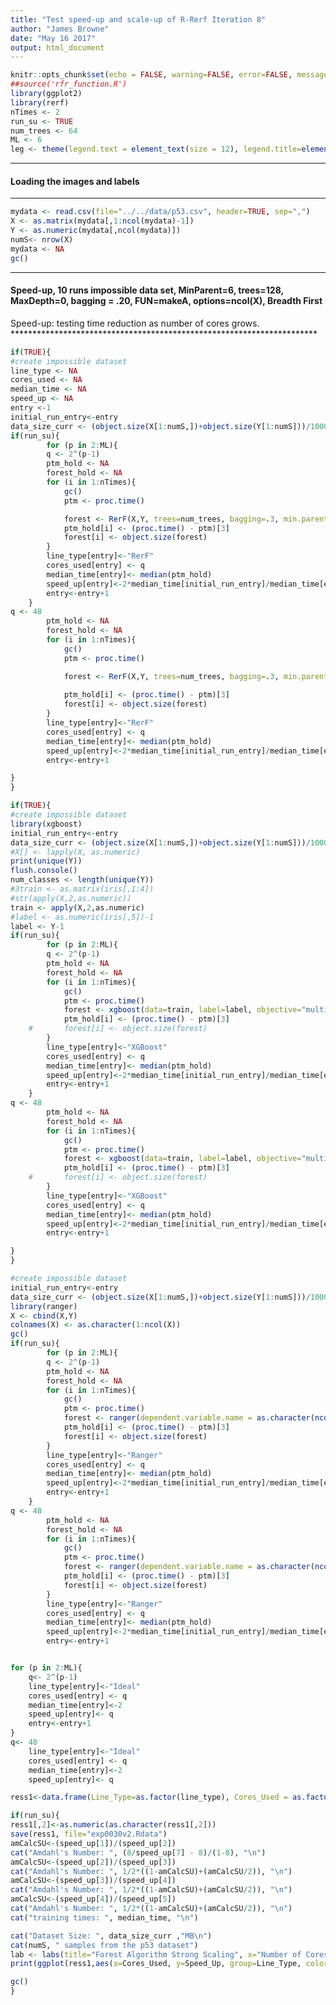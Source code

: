 ```yaml
---
title: "Test speed-up and scale-up of R-Rerf Iteration 8"
author: "James Browne"
date: "May 16 2017"
output: html_document
---
```


```r
knitr::opts_chunk$set(echo = FALSE, warning=FALSE, error=FALSE, message=FALSE, cache = FALSE)
##source('rfr_function.R')
library(ggplot2)
library(rerf)
nTimes <- 2
run_su <- TRUE
num_trees <- 64
ML <- 6
leg <- theme(legend.text = element_text(size = 12), legend.title=element_blank(), plot.title = element_text(size = 16,  face="bold"), plot.subtitle = element_text(size = 12),axis.title.x = element_text(size=12), axis.text.x = element_text(size=12), axis.title.y = element_text(size=12), axis.text.y = element_text(size=12))
```


**********************************************************************
#### Loading the images and labels
**********************************************************************
```r
mydata <- read.csv(file="../../data/p53.csv", header=TRUE, sep=",")
X <- as.matrix(mydata[,1:ncol(mydata)-1])
Y <- as.numeric(mydata[,ncol(mydata)])
numS<- nrow(X)
mydata <- NA
gc()
```

**********************************************************************
#### Speed-up, 10 runs impossible data set, MinParent=6, trees=128, MaxDepth=0, bagging = .20, FUN=makeA, options=ncol(X), Breadth First
Speed-up: testing time reduction as number of cores grows.  
**********************************************************************

```r
if(TRUE){
#create impossible dataset
line_type <- NA
cores_used <- NA
median_time <- NA
speed_up <- NA
entry <-1
initial_run_entry<-entry
data_size_curr <- (object.size(X[1:numS,])+object.size(Y[1:numS]))/1000000
if(run_su){
		for (p in 2:ML){
		q <- 2^(p-1)
		ptm_hold <- NA
		forest_hold <- NA
		for (i in 1:nTimes){
			gc()
			ptm <- proc.time()

			forest <- RerF(X,Y, trees=num_trees, bagging=.3, min.parent=1, max.depth=0, store.oob=TRUE, stratify=TRUE, num.cores=q)
			ptm_hold[i] <- (proc.time() - ptm)[3]
			forest[i] <- object.size(forest)
		}
		line_type[entry]<-"RerF"
		cores_used[entry] <- q
		median_time[entry]<- median(ptm_hold)
		speed_up[entry]<-2*median_time[initial_run_entry]/median_time[entry]
        entry<-entry+1
	}
q <- 48
		ptm_hold <- NA
		forest_hold <- NA
		for (i in 1:nTimes){
			gc()
			ptm <- proc.time()

			forest <- RerF(X,Y, trees=num_trees, bagging=.3, min.parent=1, max.depth=0, store.oob=TRUE, stratify=TRUE, num.cores=q)
            
			ptm_hold[i] <- (proc.time() - ptm)[3]
			forest[i] <- object.size(forest)
		}
		line_type[entry]<-"RerF"
		cores_used[entry] <- q
		median_time[entry]<- median(ptm_hold)
		speed_up[entry]<-2*median_time[initial_run_entry]/median_time[entry]
        entry<-entry+1

}
}
```

```r
if(TRUE){
#create impossible dataset
library(xgboost)
initial_run_entry<-entry
data_size_curr <- (object.size(X[1:numS,])+object.size(Y[1:numS]))/1000000
#X[] <- lapply(X, as.numeric)
print(unique(Y))
flush.console()
num_classes <- length(unique(Y))
#3train <- as.matrix(iris[,1:4])
#str(apply(X,2,as.numeric))
train <- apply(X,2,as.numeric)
#label <- as.numeric(iris[,5])-1
label <- Y-1
if(run_su){
		for (p in 2:ML){
		q <- 2^(p-1)
		ptm_hold <- NA
		forest_hold <- NA
		for (i in 1:nTimes){
			gc()
			ptm <- proc.time()
            forest <- xgboost(data=train, label=label, objective="multi:softprob",nrounds=num_trees,max_depth=30000, num_class=num_classes, nthread=q)
			ptm_hold[i] <- (proc.time() - ptm)[3]
	#		forest[i] <- object.size(forest)
		}
		line_type[entry]<-"XGBoost"
		cores_used[entry] <- q
		median_time[entry]<- median(ptm_hold)
		speed_up[entry]<-2*median_time[initial_run_entry]/median_time[entry]
        entry<-entry+1
	}
q <- 48
		ptm_hold <- NA
		forest_hold <- NA
		for (i in 1:nTimes){
			gc()
			ptm <- proc.time()
            forest <- xgboost(data=train, label=label, objective="multi:softprob",nrounds=num_trees,max_depth=30000, num_class=num_classes, nthread=q)
			ptm_hold[i] <- (proc.time() - ptm)[3]
	#		forest[i] <- object.size(forest)
		}
		line_type[entry]<-"XGBoost"
		cores_used[entry] <- q
		median_time[entry]<- median(ptm_hold)
		speed_up[entry]<-2*median_time[initial_run_entry]/median_time[entry]
        entry<-entry+1

}
}
```

```r
#create impossible dataset
initial_run_entry<-entry
data_size_curr <- (object.size(X[1:numS,])+object.size(Y[1:numS]))/1000000
library(ranger)
X <- cbind(X,Y)
colnames(X) <- as.character(1:ncol(X))
gc()
if(run_su){
		for (p in 2:ML){
		q <- 2^(p-1)
		ptm_hold <- NA
		forest_hold <- NA
		for (i in 1:nTimes){
			gc()
			ptm <- proc.time()
            forest <- ranger(dependent.variable.name = as.character(ncol(X)), data = X, num.trees = num_trees, num.threads = q, classification=TRUE)
			ptm_hold[i] <- (proc.time() - ptm)[3]
			forest[i] <- object.size(forest)
		}
		line_type[entry]<-"Ranger"
		cores_used[entry] <- q
		median_time[entry]<- median(ptm_hold)
		speed_up[entry]<-2*median_time[initial_run_entry]/median_time[entry]
        entry<-entry+1
	}
q <- 48
		ptm_hold <- NA
		forest_hold <- NA
		for (i in 1:nTimes){
			gc()
			ptm <- proc.time()
            forest <- ranger(dependent.variable.name = as.character(ncol(X)), data = X, num.trees = num_trees, num.threads = q, classification=TRUE)
			ptm_hold[i] <- (proc.time() - ptm)[3]
			forest[i] <- object.size(forest)
		}
		line_type[entry]<-"Ranger"
		cores_used[entry] <- q
		median_time[entry]<- median(ptm_hold)
		speed_up[entry]<-2*median_time[initial_run_entry]/median_time[entry]
        entry<-entry+1


for (p in 2:ML){
	q<- 2^(p-1)
	line_type[entry]<-"Ideal"
	cores_used[entry] <- q
	median_time[entry]<-2 
	speed_up[entry]<- q
    entry<-entry+1
}
q<- 48
	line_type[entry]<-"Ideal"
	cores_used[entry] <- q
	median_time[entry]<-2 
	speed_up[entry]<- q

ress1<-data.frame(Line_Type=as.factor(line_type), Cores_Used = as.factor(cores_used), Time_Sec=median_time, Speed_Up=speed_up)
```

```r

if(run_su){
ress1[,2]<-as.numeric(as.character(ress1[,2]))
save(ress1, file="exp0030v2.Rdata")
amCalcSU<-(speed_up[1])/(speed_up[2])
cat("Amdahl's Number: ", (8/speed_up[7] - 8)/(1-8), "\n")
amCalcSU<-(speed_up[2])/(speed_up[3])
cat("Amdahl's Number: ", 1/2*((1-amCalcSU)+(amCalcSU/2)), "\n")
amCalcSU<-(speed_up[3])/(speed_up[4])
cat("Amdahl's Number: ", 1/2*((1-amCalcSU)+(amCalcSU/2)), "\n")
amCalcSU<-(speed_up[4])/(speed_up[5])
cat("Amdahl's Number: ", 1/2*((1-amCalcSU)+(amCalcSU/2)), "\n")
cat("training times: ", median_time, "\n")

cat("Dataset Size: ", data_size_curr ,"MB\n")
cat(numS, " samples from the p53 dataset")
lab <- labs(title="Forest Algorithm Strong Scaling", x="Number of Cores", y="Relative Performance", subtitle =paste("Dataset Size: ", data_size_curr, "MB"))
print(ggplot(ress1,aes(x=Cores_Used, y=Speed_Up, group=Line_Type, color=Line_Type))+geom_line()+lab +leg)

gc()
}
```

